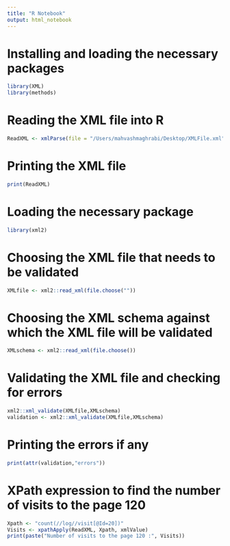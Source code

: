 ```yaml
---
title: "R Notebook"
output: html_notebook
---
```


# Installing and loading the necessary packages
```r
library(XML)
library(methods)
```

# Reading the XML file into R
```r
ReadXML <- xmlParse(file = "/Users/mahvashmaghrabi/Desktop/XMLFile.xml")
```

# Printing the XML file
```r
print(ReadXML)
```

# Loading the necessary package
```r
library(xml2)
```

# Choosing the XML file that needs to be validated
```r
XMLfile <- xml2::read_xml(file.choose(""))

```

# Choosing the XML schema against which the XML file will be validated
```r
XMLschema <- xml2::read_xml(file.choose())
```

# Validating the XML file and checking for errors
```r
xml2::xml_validate(XMLfile,XMLschema)
validation <- xml2::xml_validate(XMLfile,XMLschema)
```

# Printing the errors if any
```r
print(attr(validation,"errors"))
```

# XPath expression to find the number of visits to the page 120
```r
Xpath <- "count(//log//visit[@Id=20])"
Visits <- xpathApply(ReadXML, Xpath, xmlValue)
print(paste("Number of visits to the page 120 :", Visits))
```

